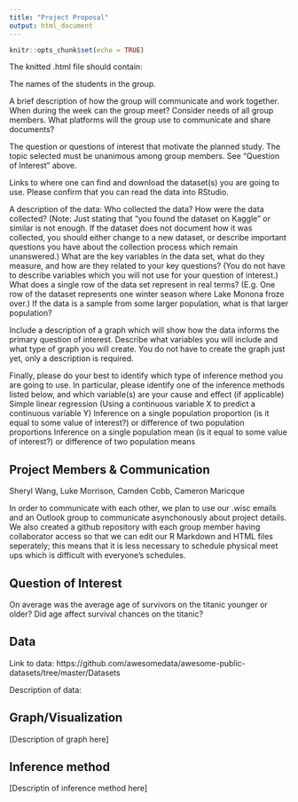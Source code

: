 ---
title: "Project Proposal"
output: html_document
---

```{r setup, include=FALSE}
knitr::opts_chunk$set(echo = TRUE)
```
The knitted .html file should contain:

The names of the students in the group.

A brief description of how the group will communicate and work together.
When during the week can the group meet? Consider needs of all group members.
What platforms will the group use to communicate and share documents?

The question or questions of interest that motivate the planned study.
The topic selected must be unanimous among group members.
See "Question of Interest" above.

Links to where one can find and download the dataset(s) you are going to use. Please confirm that you can read the data into RStudio. 

A description of the data:
Who collected the data? 
How were the data collected? (Note: Just stating that "you found the dataset on Kaggle" or similar is not enough. If the dataset does not document how it was collected, you should either change to a new dataset, or describe important questions you have about the collection process which remain unanswered.) 
What are the key variables in the data set, what do they measure, and how are they related to your key questions? (You do not have to describe variables which you will not use for your question of interest.)
What does a single row of the data set represent in real terms? (E.g. One row of the dataset represents one winter season where Lake Monona froze over.)
If the data is a sample from some larger population, what is that larger population?
 

Include a description of a graph which will show how the data informs the primary question of interest.
Describe what variables you will include and what type of graph you will create.
You do not have to create the graph just yet, only a description is required.
 

Finally, please do your best to identify which type of inference method you are going to use. In particular, please identify one of the inference methods listed below, and which variable(s) are your cause and effect (if applicable)
Simple linear regression (Using a continuous variable X to predict a continuous variable Y)
Inference on a single population proportion (is it equal to some value of interest?) or difference of two population proportions
Inference on a single population mean (is it equal to some value of interest?) or difference of two population means 

## Project Members & Communication
Sheryl Wang, Luke Morrison, Camden Cobb, Cameron Maricque

In order to communicate with each other, we plan to use our .wisc emails and an Outlook group to communicate asynchonously about project details. 
We also created a github repository with each group member having collaborator access so that we can edit our R Markdown and HTML files seperately;
this means that it is less necessary to schedule physical meet ups which is difficult with everyone's schedules. 

## Question of Interest
On average was the average age of survivors on the titanic younger or older? 
Did age affect survival chances on the titanic?


## Data
Link to data: https://github.com/awesomedata/awesome-public-datasets/tree/master/Datasets

Description of data:

## Graph/Visualization
[Description of graph here]

## Inference method
[Descriptin of inference method here]
